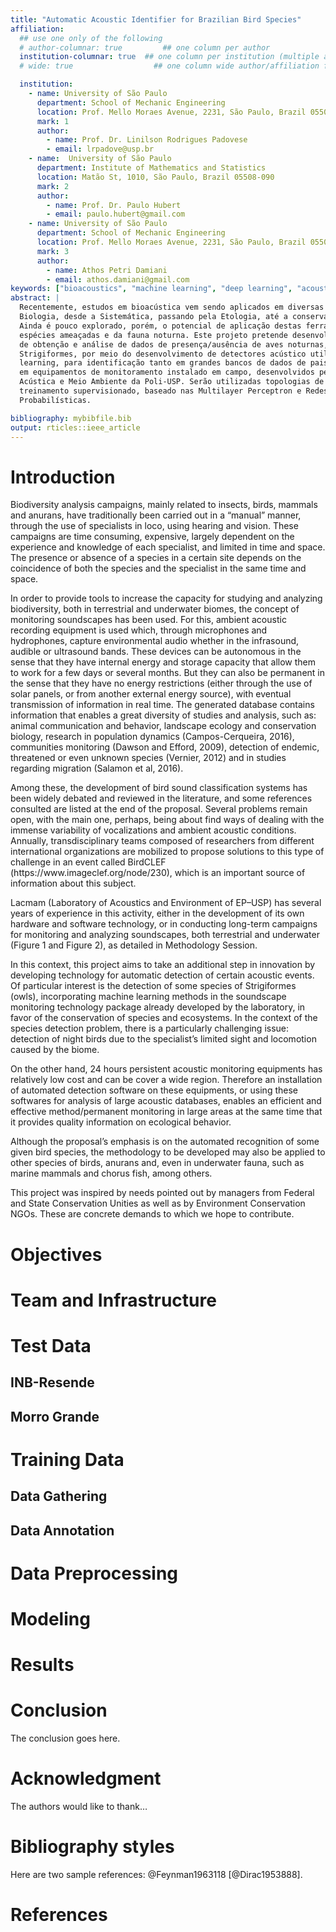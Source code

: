 ```yaml
---
title: "Automatic Acoustic Identifier for Brazilian Bird Species"
affiliation:
  ## use one only of the following
  # author-columnar: true         ## one column per author
  institution-columnar: true  ## one column per institution (multiple autors eventually)
  # wide: true                  ## one column wide author/affiliation fields

  institution:
    - name: University of São Paulo
      department: School of Mechanic Engineering
      location: Prof. Mello Moraes Avenue, 2231, São Paulo, Brazil 05508--900
      mark: 1
      author:
        - name: Prof. Dr. Linilson Rodrigues Padovese
        - email: lrpadove@usp.br
    - name:  University of São Paulo
      department: Institute of Mathematics and Statistics
      location: Matão St, 1010, São Paulo, Brazil 05508-090
      mark: 2
      author:
        - name: Prof. Dr. Paulo Hubert
        - email: paulo.hubert@gmail.com
    - name: University of São Paulo
      department: School of Mechanic Engineering
      location: Prof. Mello Moraes Avenue, 2231, São Paulo, Brazil 05508--900
      mark: 3
      author:
        - name: Athos Petri Damiani
        - email: athos.damiani@gmail.com
keywords: ["bioacoustics", "machine learning", "deep learning", "acoustic ecology", "soundscape monitoring", "signal processing", "biodiversity conservation", "neural networks"]
abstract: |
  Recentemente, estudos em bioacústica vem sendo aplicados em diversas áreas da
  Biologia, desde a Sistemática, passando pela Etologia, até a conservação da biodiversidade.
  Ainda é pouco explorado, porém, o potencial de aplicação destas ferramentas no estudo de
  espécies ameaçadas e da fauna noturna. Este projeto pretende desenvolver uma metodologia
  de obtenção e análise de dados de presença/ausência de aves noturnas, em particular de
  Strigiformes, por meio do desenvolvimento de detectores acústico utilizando machine
  learning, para identificação tanto em grandes bancos de dados de paisagens acústicas, como
  em equipamentos de monitoramento instalado em campo, desenvolvidos pelo Laboratório de
  Acústica e Meio Ambiente da Poli-USP. Serão utilizadas topologias de redes neurais com
  treinamento supervisionado, baseado nas Multilayer Perceptron e Redes Neurais
  Probabilísticas.

bibliography: mybibfile.bib
output: rticles::ieee_article
---
```


Introduction
=============
<!-- no \IEEEPARstart -->
Biodiversity analysis campaigns, mainly related to insects, birds, mammals and anurans, have traditionally been carried out in a “manual” manner, through the use of specialists in loco, using hearing and vision. These campaigns are time consuming, expensive, largely dependent on the experience and knowledge of each specialist, and limited in time and space. The presence or absence of a species in a certain site depends on the coincidence of both the species and the specialist in the same time and space.

In order to provide tools to increase the capacity for studying and analyzing biodiversity, both in terrestrial and underwater biomes, the concept of monitoring soundscapes has been used. For this, ambient acoustic recording equipment is used which, through microphones and hydrophones, capture environmental audio whether in the infrasound, audible or ultrasound bands. These devices can be autonomous in the sense that they have internal energy and storage capacity that allow them to work for a few days or several months. But they can also be permanent in the sense that they have no energy restrictions (either through the use of solar panels, or from another external energy source), with eventual transmission of information in real time. The generated database contains information that enables a great diversity of studies and analysis, such as: animal communication and behavior, landscape ecology and conservation biology, research in population dynamics (Campos-Cerqueira, 2016), communities monitoring (Dawson and Efford, 2009), detection of endemic, threatened or even unknown species (Vernier, 2012) and in studies regarding migration (Salamon et al, 2016).

Among these, the development of bird sound classification systems has been widely debated and reviewed in the literature, and some references consulted are listed at the end of the proposal. Several problems remain open, with the main one, perhaps, being about find ways of dealing with the immense variability of vocalizations and ambient acoustic conditions. Annually, transdisciplinary teams composed of researchers from different international organizations are mobilized to propose solutions to this type of challenge in an event called BirdCLEF (https://www.imageclef.org/node/230), which is an important source of information about this subject.

Lacmam (Laboratory of Acoustics and Environment of EP--USP) has several years of experience in this activity, either in the development of its own hardware and software technology, or in conducting long-term campaigns for monitoring and analyzing soundscapes, both terrestrial and underwater (Figure 1 and Figure 2), as detailed in Methodology Session.

In this context, this project aims to take an additional step in innovation by developing technology for automatic detection of certain acoustic events. Of particular interest is the detection of some species of Strigiformes (owls), incorporating machine learning methods in the soundscape monitoring technology package already developed by the laboratory, in favor of the conservation of species and ecosystems. In the context of the species detection problem, there is a particularly challenging issue: detection of night birds due to the specialist's limited sight and locomotion caused by the biome.

On the other hand, 24 hours persistent acoustic monitoring equipments has relatively low cost and can be cover a wide region. Therefore an installation of automated detection software on these equipments, or using these softwares for analysis of large acoustic databases, enables an efficient and effective method/permanent monitoring in large areas at the same time that it provides quality information on ecological behavior.

Although the proposal's emphasis is on the automated recognition of some given bird species, the methodology to be developed may also be applied to other species of birds, anurans and, even in underwater fauna, such as marine mammals and chorus fish, among others.

This project was inspired by needs pointed out by managers from Federal and State Conservation Unities as well as by Environment Conservation NGOs. These are concrete demands to which we hope to contribute.

Objectives
============



Team and Infrastructure
============


Test Data 
============

## INB-Resende

## Morro Grande


Training Data 
============

## Data Gathering

## Data Annotation

Data Preprocessing
============

Modeling
==============


Results
==============

<!-- An example of a floating figure using the graphicx package. -->
<!-- Note that \label must occur AFTER (or within) \caption. -->
<!-- For figures, \caption should occur after the \includegraphics. -->
<!-- Note that IEEEtran v1.7 and later has special internal code that -->
<!-- is designed to preserve the operation of \label within \caption -->
<!-- even when the captionsoff option is in effect. However, because -->
<!-- of issues like this, it may be the safest practice to put all your -->
<!-- \label just after \caption rather than within \caption{}. -->

<!-- Reminder: the "draftcls" or "draftclsnofoot", not "draft", class -->
<!-- option should be used if it is desired that the figures are to be -->
<!-- displayed while in draft mode. -->

<!-- \begin{figure}[!t] -->
<!-- \centering -->
<!-- \includegraphics[width=2.5in]{myfigure} -->
<!-- where an .eps filename suffix will be assumed under latex,  -->
<!-- and a .pdf suffix will be assumed for pdflatex; or what has been declared -->
<!-- via \DeclareGraphicsExtensions. -->
<!-- \caption{Simulation results for the network.} -->
<!-- \label{fig_sim} -->
<!-- \end{figure} -->

<!-- Note that the IEEE typically puts floats only at the top, even when this -->
<!-- results in a large percentage of a column being occupied by floats. -->


<!-- An example of a double column floating figure using two subfigures. -->
<!-- (The subfig.sty package must be loaded for this to work.) -->
<!-- The subfigure \label commands are set within each subfloat command, -->
<!-- and the \label for the overall figure must come after \caption. -->
<!-- \hfil is used as a separator to get equal spacing. -->
<!-- Watch out that the combined width of all the subfigures on a  -->
<!-- line do not exceed the text width or a line break will occur. -->

<!-- \begin{figure*}[!t] -->
<!-- \centering -->
<!-- \subfloat[Case I]{\includegraphics[width=2.5in]{box}% -->
<!-- \label{fig_first_case}} -->
<!-- \hfil -->
<!-- \subfloat[Case II]{\includegraphics[width=2.5in]{box}% -->
<!-- \label{fig_second_case}} -->
<!-- \caption{Simulation results for the network.} -->
<!-- \label{fig_sim} -->
<!-- \end{figure*} -->

<!-- Note that often IEEE papers with subfigures do not employ subfigure -->
<!-- captions (using the optional argument to \subfloat[]), but instead will -->
<!-- reference/describe all of them (a), (b), etc., within the main caption. -->
<!-- Be aware that for subfig.sty to generate the (a), (b), etc., subfigure -->
<!-- labels, the optional argument to \subfloat must be present. If a -->
<!-- subcaption is not desired, just leave its contents blank, -->
<!-- e.g., \subfloat[]. -->


<!-- An example of a floating table. Note that, for IEEE style tables, the -->
<!-- \caption command should come BEFORE the table and, given that table -->
<!-- captions serve much like titles, are usually capitalized except for words -->
<!-- such as a, an, and, as, at, but, by, for, in, nor, of, on, or, the, to -->
<!-- and up, which are usually not capitalized unless they are the first or -->
<!-- last word of the caption. Table text will default to \footnotesize as -->
<!-- the IEEE normally uses this smaller font for tables. -->
<!-- The \label must come after \caption as always. -->

<!-- \begin{table}[!t] -->
<!-- % increase table row spacing, adjust to taste -->
<!-- \renewcommand{\arraystretch}{1.3} -->
<!-- if using array.sty, it might be a good idea to tweak the value of -->
<!-- \extrarowheight as needed to properly center the text within the cells -->
<!-- \caption{An Example of a Table} -->
<!-- \label{table_example} -->
<!-- \centering -->
<!-- % Some packages, such as MDW tools, offer better commands for making tables -->
<!-- % than the plain LaTeX2e tabular which is used here. -->
<!-- \begin{tabular}{|c||c|} -->
<!-- \hline -->
<!-- One & Two\\ -->
<!-- \hline -->
<!-- Three & Four\\ -->
<!-- \hline -->
<!-- \end{tabular} -->
<!-- \end{table} -->


<!-- Note that the IEEE does not put floats in the very first column -->
<!-- - or typically anywhere on the first page for that matter. Also, -->
<!-- in-text middle ("here") positioning is typically not used, but it -->
<!-- is allowed and encouraged for Computer Society conferences (but -->
<!-- not Computer Society journals). Most IEEE journals/conferences use -->
<!-- top floats exclusively.  -->
<!-- Note that, LaTeX2e, unlike IEEE journals/conferences, places -->
<!-- footnotes above bottom floats. This can be corrected via the -->
<!-- \fnbelowfloat command of the stfloats package. -->


Conclusion
============

The conclusion goes here.

<!-- conference papers do not normally have an appendix -->

Acknowledgment {#acknowledgment}
==============

The authors would like to thank...

Bibliography styles
===================

Here are two sample references: @Feynman1963118 [@Dirac1953888].

\newpage
References {#references .numbered}
==========
